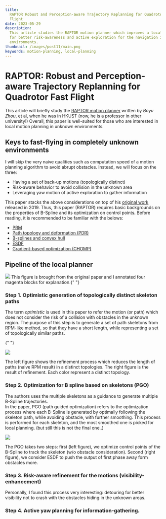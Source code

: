 ```yaml
---
title:
  RAPTOR Robust and Perception-aware Trajectory Replanning for Quadrotor Fast
  Flight
date: 2023-05-29
description:
  This article studies the RAPTOR motion planner which improves a local planning
  for better risk-awareness and active exploration for the navigation in unkown
  environments.
thumbnail: /images/post11/main.png
keywords: motion-planning, local-planning
---
```



# RAPTOR: Robust and Perception-aware Trajectory Replanning for Quadrotor Fast Flight

<Frontmatter />

This article will briefly study the
[RAPTOR motion planner](https://ieeexplore.ieee.org/document/8758904) written by
_Boyu Zhou_, et al, when he was in HKUST (now, he is a professor in other
university!) Overall, this paper is well-suited for those who are interested in
local motion planning in unknown environments.

<div className="sm:px-5 my-10">
  <YouTube videoId="6wrh4G1-cQ4" className="videoWrapper" />
</div>

## Keys to fast-flying in completely unknown environments

I will skip the very naive qualities such as computation speed of a motion
planning algorithm to avoid abrupt obstacles. Instead, we will focus on the
three:

- Having a set of back-up motions (topologically distinct)
- Risk-aware behavior to avoid collision in the unknown area
- Leveraging yaw motion of active exploration to gather information

This paper stacks the above considerations on top of his
[original work](https://ieeexplore.ieee.org/abstract/document/8758904/) released
in 2019. Thus, this paper (RAPTOR) requires basic backgrounds on the properties
of B-Spline and its optimization on control points. Before reading, it is
recommended to be familiar with the belows:

- [PRM](https://en.wikipedia.org/wiki/Probabilistic_roadmap)
- [Path topology and deformation (PDR)](https://journals.sagepub.com/doi/abs/10.1177/0278364908098411?journalCode=ijra)
- [B-splines and convex hull](https://ieeexplore.ieee.org/abstract/document/8758904/)
- [ESDF](https://ieeexplore.ieee.org/abstract/document/8968199)
- [Gradient-based optimization (CHOMP)](https://ieeexplore.ieee.org/abstract/document/5152817)

## Pipeline of the local planner

<Image
  src="/images/post11/pipline.png"
  width={800}
  height={800}
  className="my-3"
/>
This figure is brought from the original paper and I annotated four magenta blocks
for explanation.{" "}

### Step 1. Optimistic generation of topologically distinct skeleton paths

The term _optimistic_ is used in this paper to refer the motion (or path) which
does not consider the risk of a collision with obstacles in the unknown region.
The purpose of this step is to generate a set of path skeletons from RPM-like
method, so that they have a short length, while representing a set of
topologically similar paths.

{" "}

<Image
  src="/images/post11/step1-figure.PNG"
  width={600}
  height={600}
  className="my-3"
/>

The left figure shows the refinement process which reduces the length of paths
(naive RPM result) in a distinct topologies. The right figure is the result of
refinement. Each color represent a distinct topology.

### Step 2. Optimization for B spline based on skeletons (PGO)

The authors uses the multiple skeletons as a guidance to generate multiple
B-Spline trajectories.  
In the paper, PGO (path guided optimization) refers to the optimization process
where each B-Spline is generated by optimally following the skeleton path, while
avoiding obstacle, with further smoothing. This process is performed for each
skeleton, and the most smoothed one is picked for local planning. (but still
this is not the final one..)

<Image
  src="/images/post11/step2-figure.PNG"
  width={600}
  height={600}
  className="my-3"
/>

The PGO takes two steps: first (left figure), we optimize control points of the
B-Spline to track the skeleton (w/o obstacle consideration). Second (right
figure), we consider ESDF to push the output of first phase away form obstacles
more.

### Step 3. Risk-aware refinement for the motions (visibility-enhancement)

Personally, I found this process very interesting: detouring for better
visibility not to crash with the obstacles hiding in the unknown areas.

### Step 4. Active yaw planning for information-gathering.
